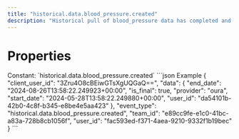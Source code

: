 ```yaml
---
title: "historical.data.blood_pressure.created"
description: "Historical pull of blood_pressure data has completed and you can now pull data for this resource."
---
```

# Properties
<ResponseField name="event_type" type="const string" required="true">
Constant: `historical.data.blood_pressure.created`
</ResponseField>
<ResponseField name="team_id" type="string" required="true">
</ResponseField>
<ResponseField name="user_id" type="string" required="true">
</ResponseField>
<ResponseField name="client_user_id" type="string" required="true">
</ResponseField>
<ResponseField name="data" type="HistoricalDataCreated" required="true">
<Expandable title="HistoricalDataCreated" defaultOpen="true">
<ResponseField name="user_id" type="string" required="true">
</ResponseField>
<ResponseField name="start_date" type="string" required="true">
</ResponseField>
<ResponseField name="end_date" type="string" required="true">
</ResponseField>
<ResponseField name="is_final" type="boolean" required="true">
</ResponseField>
<ResponseField name="provider" type="string" required="true">
</ResponseField>
</Expandable>
</ResponseField>
<ResponseExample>
```json Example
{
  "client_user_id": "3Zru4O8cBEiwGTsXgUQGaQ==",
  "data": {
    "end_date": "2024-08-26T13:58:22.249923+00:00",
    "is_final": true,
    "provider": "oura",
    "start_date": "2024-05-28T13:58:22.249880+00:00",
    "user_id": "da54101b-42b0-4c8f-b345-e8be4e5aa423"
  },
  "event_type": "historical.data.blood_pressure.created",
  "team_id": "e89cc9fe-e1c0-41bc-a83a-728b8cb1056f",
  "user_id": "fac593ed-f371-4aea-9210-9332f1b19bec"
}
```
</ResponseExample>
